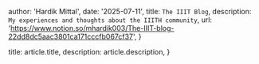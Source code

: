 
  author: 'Hardik Mittal',
  date: '2025-07-11',
  title: `The IIIT Blog`,
  description: `My experiences and thoughts about the IIITH community`,
  url: 'https://www.notion.so/mhardik003/The-IIIT-blog-22dd8dc5aac3801ca171cccfb067cf37',
}

  title: article.title,
  description: article.description,
}